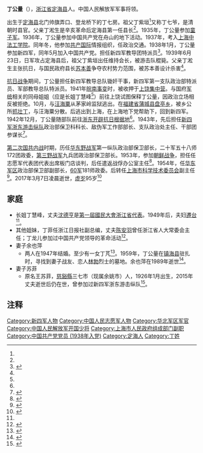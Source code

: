 '''丁公量'''（{{bd|1921年|10月|2017年|3月7日}}），[[浙江省|浙江省]][[定海县|定海县]]人。中国人民解放军军事将领。

出生于[[定海县|定海县]]北门帅旗弄口、登龙桥下的丁七房。祖父丁紫垣<ref name=a1/>又称丁七爷，是清朝时县官。父亲丁淞生是辛亥革命后定海县第一任县长<ref name=aa1/>。1935年，丁公量参加[[中華民國童軍抗日救国|童子军]]。1936年，丁公量参加中国共产党在舟山的地下活动。1937年，考入[[上海中法工学院|上海中法工学院]]。同年冬，他参加[[共产国际|共产国际]]情报组织，任政治交通。1938年1月，丁公量参加新四军，同年5月加入中国共产党。担任新四军教导团特派员<ref name="aa1">{{Cite journal
|last =
|first =
|author =杜宁宁、束华静
|coauthors =
|date =2013
|year =
|month =
|title =《斗智斗勇 一路前行 ——访新四军老战士丁公量》
|journal =铁军
|volume =
|issue =2013年第5期
|pages =7—10
|publisher =中国新四军和华中抗日根据地研究会
|location =江苏省南京市
|issn =1671-0150
|pmid =
|doi =
|bibcode =
|oclc =
|id =
|url =http://www.tiejunmedia.com/article/details/id/186.html
|language =Zh-hans
|access-date =2021-12-09
|archive-date =2021-12-09
|archive-url =https://web.archive.org/web/20211209233839/http://www.tiejunmedia.com/article/details/id/186.html
}}</ref>。1939年6月23日，日军攻占定海县后，祖父丁紫垣出任维持会长，被游击队棍毙。父亲丁淞生主张抗日，与国民政府县长[[苏本善|苏本善]]争夺农村势力范围，被苏本善设计杀害<ref name=a1/>。

[[抗日战争|抗日战争]]期间，丁公量担任新四军教导总队锄奸干事，新四军第一支队政治部特派员、军部教导总队特派员。1941年[[皖南事变|皖南事变]]时，被收押于[[上饶集中营|上饶集中营]]。与国府[[军统|军统]]相关的同母姐姐（应是长姐丁慧峰<ref name=a1/>）前往上饶试图保释丁公量，因政治立场相反被拒绝。10月，与[[汪海粟|汪海粟]]从茅家岭监狱逃出。在[[福建省_(中華民國)|福建省]][[蒲城县|蒲城县]][[盘亭乡|盘亭乡]]，被乡公所[[抓壮丁|抓壮丁]]，与汪海粟分散。后逃出到上海，在上海地下党帮助下，回到新四军。1942年12月，丁公量随部队前往[[浙东抗日根据地|浙东开辟抗日根据地]]<ref name=aa1/>。1943年，先后担任[[新四军浙东游击纵队|新四军浙东游击纵队]]政治部保卫科科长、敌伪军工作部部长、支队政治处主任、干部团参谋长<ref>{{cite news|title=那一年，我潜伏在日本宪兵队|url=http://news.163.com/12/0714/15/86CQ2K3B00014AED.html|accessdate=2015-03-22|newspaper=网易|archive-url=https://web.archive.org/web/20150402092540/http://news.163.com/12/0714/15/86CQ2K3B00014AED.html|archive-date=2015-04-02|dead-url=yes}}</ref>。

[[第二次国共内战|第二次国共内战]]时期，历任[[华东野战军|华东野战军]]第一纵队政治部保卫部长，二十军五十八师172团政委，[[第三野战军|第三野战军]]九兵团政治部保卫部长。1953年，参加[[朝鲜战争|朝鲜战争]]，担任任志愿军代表团代表出席板门店谈判，后任遣返战俘办公室主任<ref>{{cite news|title=瓷器店里打老鼠·口述丨丁公量：上海战役中的“老虎团”|url=http://history.eastday.com/h/shjf65y/u1a8109115.html|accessdate=2015-03-22|newspaper=东方网|archive-date=2016-03-04|archive-url=https://web.archive.org/web/20160304132054/http://history.eastday.com/h/shjf65y/u1a8109115.html|dead-url=no}}</ref>。1954年，任[[华东军区|华东军区]]政治部保卫部副部长，[[中国人民解放军第六十军|60军]]181师政委。后转任[[上海市科学技术委员会|上海市科学技术委员会]]副主任<ref>{{cite news|title=可敬的革命老人——丁公量同志先进事迹|url=http://www.lt.cas.cn/ztbd/jd85zn/201106/t20110620_3289773.html|accessdate=2015-03-22|newspaper=中国科学院|archive-date=2020-05-24|archive-url=https://web.archive.org/web/20200524204504/http://www.lt.cas.cn/ztbd/jd85zn/201106/t20110620_3289773.html|dead-url=no}}</ref>。2017年3月7日凌晨逝世，[[虚岁|虚岁]]95岁<ref>{{Cite journal|last = 
|first = 
|author =程利新
|coauthors = 
|date =2018
|year = 
|month = 
|title =《忆丁公量叔叔》
|journal =大江南北
|volume = 
|issue =2018年第1期
|pages =28—29
|publisher =上海市新四军暨华中抗日根据地历史研究会
|location =上海市
|issn =1004-7891
|pmid = 
|doi = 
|bibcode = 
|oclc =
|id = 
|url =http://36.112.18.13/Qikan/Article/Detail?id=674289568&from=Qikan_Search_Index
|language =Zh-hans}}</ref>

== 家庭 ==

*长姐丁慧峰，丈夫[[沈德亨|沈德亨]]是[[第一屆國民大會浙江省代表|第一屆國民大會浙江省代表]]。1949年后，夫妇[[遷台|遷台]]<ref name=a1/>。
*其他姐妹，丁菲任浙江日报社副总编，丈夫[[陈安羽|陈安羽]]曾任浙江省人大常委会主任；丁龙儿参加过中国共产党领导的革命活动<ref name="a1">{{Cite web |url=http://jrdh.zjol.com.cn/html/2017-06/09/content_178180.htm |title=丁慧峰女士 |accessdate=2021-12-10 |author=李仁娟 |date=2017-06-09 |work= |publisher=浙江在线网站，今日定海 |quote= |language=Zh-hans |archive-date=2021-12-10 |archive-url=https://web.archive.org/web/20211210002530/http://jrdh.zjol.com.cn/html/2017-06/09/content_178180.htm }}</ref>。
*妻子余也萍
**两人在1947年结婚。至少有一女丁芃<ref>{{Cite web |url=http://www.hncourt.gov.cn/public/detail.php?id=186336 |title=一封革命情书，尘封了80年 |accessdate=2021-12-10 |author=记者：曾毅 |date=2021-05-20 |work=通讯员：干杉杉 |publisher=河南省高级人民法院网站，来源：光明日报 |quote=“我替妈妈来看您了。”4月26日上午，丁芃在墓碑前献上了鲜花，这是她第7次为林勃扫墓。[……]从丈夫到子女，余也萍一家两代人，几十年来把林勃当成自己的亲人。1947年，余也萍与战友丁公量组成了家庭。婚后，她时常向丈夫说起想要寻找当年匆匆埋葬的林勃。1959年，丁公量带着部队来到镇海进行海上练兵和演习，他趁此机会去寻墓。[……]1989年，余也萍因病去世。[……] |language=Zh-hans |archive-date=2021-12-10 |archive-url=https://web.archive.org/web/20211210054033/http://www.hncourt.gov.cn/public/detail.php?id=186336 }}</ref>。1959年，丁公量在[[镇海县|镇海县]]驻扎时，寻找到妻子战友、恋人[[林勃|林勃]]烈士的墓地。余也萍在1989年逝世<ref>{{Cite web |url=https://www.nbwbw.com/article.php?id=147507 |title=“这封信陪着妈妈走了多少年啊！”余也萍女儿丁芃来宁波查阅革命情书 |accessdate=2021-12-10 |author=记者：房伟 |date=2021-04-27 |work=编辑：钱元平，一审：罗沧桑，二审：李秀芹，三审：樊卓婧，终审：张伟方 |publisher=宁波都市传媒网，来源：宁波晚报 |quote=4月26日上午，年已70岁的丁芃[……]丁芃告诉记者，她的父亲丁公量1959年带部队在镇海一带进行海上练兵和演习，恰好驻扎在青峙一带[……]于是抽空去青峙为林勃寻墓[……]余也萍于1989年去世，在生命的最后几年，“她一直表示，一定要和战友们重新在一起，因为这里是她战斗过的地方，更因为这里有她的亲密战友陈爱中、朱洪山、李敏、林勃……”[……] |language=Zh-hans |archive-date=2021-12-09 |archive-url=https://web.archive.org/web/20211209214900/https://www.nbwbw.com/article.php?id=147507 }}</ref>。
*妻子苏菲
**原名王苏菲，[[慈谿縣|慈谿縣]]三七市（现属余姚市）人，1926年1月出生，2015年丈夫逝世后仍在世，曾参加过新四军浙东游击纵队<ref>{{Cite web |url=http://news.cnnb.com.cn/system/2017/05/28/008640093.shtml |title=宁波新四军女战士苏菲回忆在枪林弹雨的岁月 |accessdate=2021-12-10 |author=记者：陈也喆 |date=2017-05-28 |work=编辑：杜寅 |publisher=宁波新闻网，来源：东南商报 |quote=苏菲，原名王苏菲，1926年1月出生，慈溪三七市人，[……]她叫苏菲，今年91岁，曾是新四军浙东游击纵队的一名女战士；她是今年3月去世的上海市新四军历史研究会顾问、离休干部丁公量的夫人。[……]她是慈溪(现余姚)三七市人。 |language=Zh-hans |archive-date=2017-06-15 |archive-url=https://web.archive.org/web/20170615110628/http://news.cnnb.com.cn/system/2017/05/28/008640093.shtml }}</ref>。

== 注释 ==
{{Reflist|25em}}

[[Category:新四军人物|Category:新四军人物]]
[[Category:中国人民志愿军人物|Category:中国人民志愿军人物]]
[[Category:华北军区军官|Category:华北军区军官]]
[[Category:中国人民解放军开国少将|Category:中国人民解放军开国少将]]
[[Category:上海市人民政府组成部门副职|Category:上海市人民政府组成部门副职]]
[[Category:中国共产党党员_(1938年入党)|Category:中国共产党党员 (1938年入党)]]
[[Category:定海人|Category:定海人]]
[[Category:丁姓|Category:丁姓]]